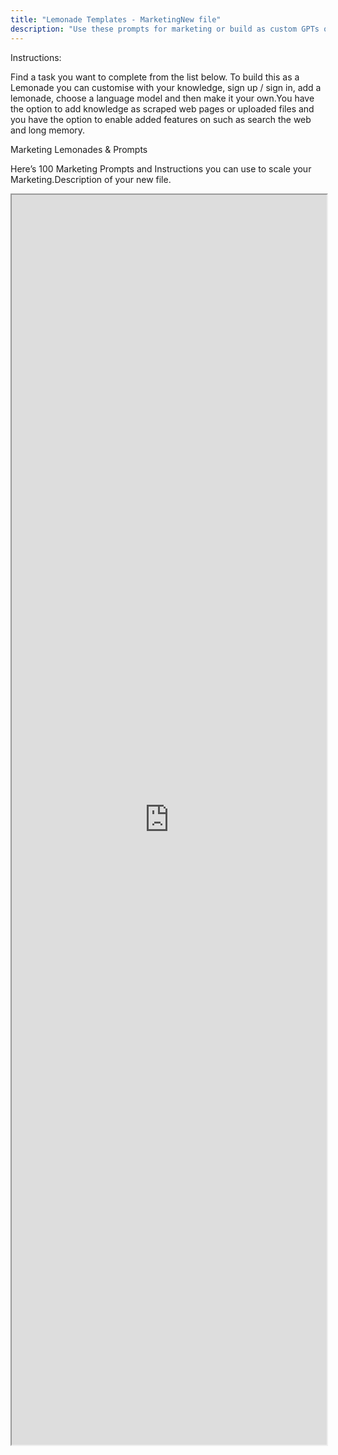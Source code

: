 ```yaml
---
title: "Lemonade Templates - MarketingNew file"
description: "Use these prompts for marketing or build as custom GPTs on LaunchLemonade to resell. "
---
```


Instructions:

Find a task you want to complete from the list below. To build this as a Lemonade you can customise with your knowledge, sign up / sign in, add a lemonade, choose a language model and then make it your own.You have the option to add knowledge as scraped web pages or uploaded files and you have the option to enable added features on such as search the web and long memory.

Marketing Lemonades & Prompts

<Accordion title="New Accordion" icon="sparkles">
  
</Accordion>

Here’s 100 Marketing Prompts and Instructions you can use to scale your Marketing.Description of your new file.

<iframe src="https://docs.google.com/spreadsheets/d/e/2PACX-1vQw06qtrzpwdM73nt-QrC55e-lFXWBry9IMMe-2U-XGVVTmRDHwuFirsJ0FTBss6BSYj6lTRxq0S5TA/pubhtml?gid=1206364153&single=true&widget=true&headers=false" width="100%" height="2000px" />